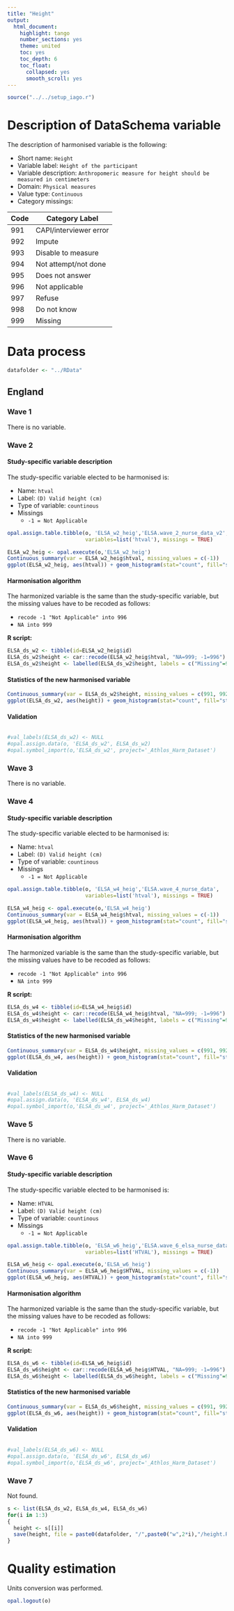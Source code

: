 ```yaml
---
title: "Height"
output:
  html_document:
    highlight: tango
    number_sections: yes
    theme: united
    toc: yes
    toc_depth: 6
    toc_float:
      collapsed: yes
      smooth_scroll: yes
---
```


<!-- ########################################################## --> 

<!-- # Installation, loading packages -->
<!-- **R script:** -->

```r
source("../../setup_iago.r")
```
<!-- ########################################################## --> 



# Description of DataSchema variable

The description of harmonised variable is the following:


* Short name: `Height`
* Variable label: `Height of the participant`
* Variable description: `Anthropomeric measure for height should be measured in centimeters`
* Domain: `Physical measures `
* Value type: `Continuous`
* Category missings: 

**Code** | **Category Label**
----| ------------------
991 | CAPI/interviewer error
992 | Impute
993 | Disable to measure
994 | Not attempt/not done
995 | Does not answer
996 | Not applicable
997 | Refuse
998 | Do not know
999 | Missing




<!-- ########################################################## --> 

# Data process






```r
datafolder <- "../RData"
```

## England

### Wave 1 

There is no variable. 






### Wave 2

#### Study-specific variable description

The study-specific variable elected to be harmonised is:

* Name: `htval`
* Label: `(D) Valid height (cm)`
* Type of variable: `countinous`
* Missings
    + `-1 = Not Applicable`


```r
opal.assign.table.tibble(o, 'ELSA_w2_heig','ELSA.wave_2_nurse_data_v2',
                         variables=list('htval'), missings = TRUE)
```

```r
ELSA_w2_heig <- opal.execute(o,'ELSA_w2_heig')
Continuous_summary(var = ELSA_w2_heig$htval, missing_values = c(-1))
ggplot(ELSA_w2_heig, aes(htval)) + geom_histogram(stat="count", fill="steelblue") + xlab("Height") + ylab("Frequency") + xlim(100,250)
```

#### Harmonisation algorithm
The harmonized variable is the same than the study-specific variable, but the missing values have to be recoded as follows:

* `recode -1 "Not Applicable" into 996`
* `NA into 999`

**R script:**

```r
ELSA_ds_w2 <- tibble(id=ELSA_w2_heig$id)
ELSA_ds_w2$height <- car::recode(ELSA_w2_heig$htval, "NA=999; -1=996")
ELSA_ds_w2$height <- labelled(ELSA_ds_w2$height, labels = c("Missing"=999, "Do not know"=998, "Refuse"=997, "Not applicable"=996,  "Does not answer"=995,  "Not attempt not done"=994, "Disable to measure"=993, "Impute"=992, "CAPI interviewer error"=991))
```

#### Statistics of the new harmonised variable
```r
Continuous_summary(var = ELSA_ds_w2$height, missing_values = c(991, 992, 993, 994, 995, 996, 997, 998, 999))
ggplot(ELSA_ds_w2, aes(height)) + geom_histogram(stat="count", fill="steelblue") + xlab("Height") + ylab("Frequency") + xlim(100,200) 
```

#### Validation
```r
```


```r
#val_labels(ELSA_ds_w2) <- NULL
#opal.assign.data(o, 'ELSA_ds_w2', ELSA_ds_w2)
#opal.symbol_import(o,'ELSA_ds_w2', project='_Athlos_Harm_Dataset')
```






### Wave 3

There is no variable.



### Wave 4

#### Study-specific variable description

The study-specific variable elected to be harmonised is:

* Name: `htval`
* Label: `(D) Valid height (cm)`
* Type of variable: `countinous`
* Missings
    + `-1 = Not Applicable`

```r
opal.assign.table.tibble(o, 'ELSA_w4_heig','ELSA.wave_4_nurse_data',
                         variables=list('htval'), missings = TRUE)
```

```r
ELSA_w4_heig <- opal.execute(o,'ELSA_w4_heig')
Continuous_summary(var = ELSA_w4_heig$htval, missing_values = c(-1))
ggplot(ELSA_w4_heig, aes(htval)) + geom_histogram(stat="count", fill="steelblue") + xlab("Height") + ylab("Frequency") + xlim(100,250)
```


#### Harmonisation algorithm
The harmonized variable is the same than the study-specific variable, but the missing values have to be recoded as follows:

* `recode -1 "Not Applicable" into 996`
* `NA into 999`

**R script:**

```r
ELSA_ds_w4 <- tibble(id=ELSA_w4_heig$id)
ELSA_ds_w4$height <- car::recode(ELSA_w4_heig$htval, "NA=999; -1=996")
ELSA_ds_w4$height <- labelled(ELSA_ds_w4$height, labels = c("Missing"=999, "Do not know"=998, "Refuse"=997, "Not applicable"=996,  "Does not answer"=995,  "Not attempt not done"=994, "Disable to measure"=993, "Impute"=992, "CAPI interviewer error"=991))
```

#### Statistics of the new harmonised variable
```r
Continuous_summary(var = ELSA_ds_w4$height, missing_values = c(991, 992, 993, 994, 995, 996, 997, 998, 999))
ggplot(ELSA_ds_w4, aes(height)) + geom_histogram(stat="count", fill="steelblue") + xlab("Height") + ylab("Frequency") + xlim(100,200) 
```

#### Validation
```r
```

```r
#val_labels(ELSA_ds_w4) <- NULL
#opal.assign.data(o, 'ELSA_ds_w4', ELSA_ds_w4)
#opal.symbol_import(o,'ELSA_ds_w4', project='_Athlos_Harm_Dataset')
```







### Wave 5

There is no variable.


### Wave 6

#### Study-specific variable description

The study-specific variable elected to be harmonised is:

* Name: `HTVAL`
* Label: `(D) Valid height (cm)`
* Type of variable: `countinous`
* Missings
    + `-1 = Not Applicable`

```r
opal.assign.table.tibble(o, 'ELSA_w6_heig','ELSA.wave_6_elsa_nurse_data_v2',
                         variables=list('HTVAL'), missings = TRUE)
```

```r
ELSA_w6_heig <- opal.execute(o,'ELSA_w6_heig')
Continuous_summary(var = ELSA_w6_heig$HTVAL, missing_values = c(-1))
ggplot(ELSA_w6_heig, aes(HTVAL)) + geom_histogram(stat="count", fill="steelblue") + xlab("Height") + ylab("Frequency") + xlim(100,250)
```

#### Harmonisation algorithm
The harmonized variable is the same than the study-specific variable, but the missing values have to be recoded as follows:

* `recode -1 "Not Applicable" into 996`
* `NA into 999`

**R script:**

```r
ELSA_ds_w6 <- tibble(id=ELSA_w6_heig$id)
ELSA_ds_w6$height <- car::recode(ELSA_w6_heig$HTVAL, "NA=999; -1=996")
ELSA_ds_w6$height <- labelled(ELSA_ds_w6$height, labels = c("Missing"=999, "Do not know"=998, "Refuse"=997, "Not applicable"=996,  "Does not answer"=995,  "Not attempt not done"=994, "Disable to measure"=993, "Impute"=992, "CAPI interviewer error"=991))
```

#### Statistics of the new harmonised variable
```r
Continuous_summary(var = ELSA_ds_w6$height, missing_values = c(991, 992, 993, 994, 995, 996, 997, 998, 999))
ggplot(ELSA_ds_w6, aes(height)) + geom_histogram(stat="count", fill="steelblue") + xlab("Height") + ylab("Frequency") + xlim(100,202) 
```

#### Validation
```r
```

```r
#val_labels(ELSA_ds_w6) <- NULL
#opal.assign.data(o, 'ELSA_ds_w6', ELSA_ds_w6)
#opal.symbol_import(o,'ELSA_ds_w6', project='_Athlos_Harm_Dataset')
```



### Wave 7

Not found.


```r
s <- list(ELSA_ds_w2, ELSA_ds_w4, ELSA_ds_w6)
for(i in 1:3)
{
  height <- s[[i]]
  save(height, file = paste0(datafolder, "/",paste0("w",2*i),"/height.RData"))
}

```

# Quality estimation
Units conversion was performed.

```r
opal.logout(o)
```

